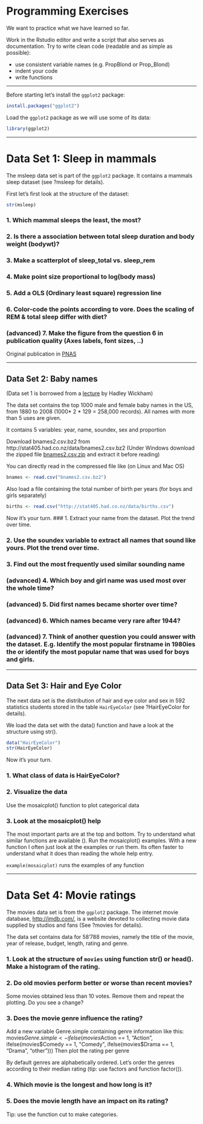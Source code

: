 
# Programming Exercises

We want to practice what we have learned so far. 

Work in the Rstudio editor and write a script that also serves as documentation. Try to write clean code (readable and as simple as possible):

* use consistent variable names (e.g. PropBlond or Prop_Blond) 
* indent your code
* write functions

***

Before starting let's install the `ggplot2` package:

```r
install.packages("ggplot2")
```

Load the `ggplot2` package as we will use some of its data: 

```r
library(ggplot2)
```


***

# Data Set 1: Sleep in mammals

The msleep data set is part of the `ggplot2` package. It contains a mammals sleep dataset (see ?msleep for details).

First let's first look at the structure of the dataset:

```r
str(msleep)
```


### 1. Which mammal sleeps the least, the most?

### 2. Is there a association between total sleep duration and body weight (bodywt)?  

### 3. Make a scatterplot of sleep_total vs. sleep_rem

### 4. Make point size proportional to log(body mass)

### 5. Add a OLS (Ordinary least square) regression line

### 6. Color-code the points according to vore. Does the scaling of REM & total sleep differ with diet?

### (advanced) 7. Make the figure from the question 6 in publication quality (Axes labels, font sizes, ..)

Original publication in [PNAS](http://www.pnas.org/content/104/3/1051.abstract)

****

## Data Set 2: Baby names

(Data set 1 is borrowed from a [lecture](http://stat405.had.co.nz/lectures/11-adv-data-manip.pdf) by Hadley Wickham)

The data set contains the top 1000 male and female baby names in the US, from
1880 to 2008 (1000* 2 * 129 = 258,000 records). All names with more than 5 uses
are given.

It contains 5 variables: year, name, soundex, sex and proportion

Download bnames2.csv.bz2 from http://stat405.had.co.nz/data/bnames2.csv.bz2
(Under Windows download the zipped file [bnames2.csv.zip](https://www.dropbox.com/s/hax6jullt8a9kd7/bnames2.csv.zip?dl=0) and extract it before reading)

You can directly read in the compressed file like (on Linux and Mac OS)
```r
bnames <- read.csv("bnames2.csv.bz2")
```

Also load a file containing the total number of birth per years (for boys and girls separately)
```r
births <- read.csv("http://stat405.had.co.nz/data/births.csv")
```


Now it's your turn.
### 1. Extract your name from the dataset. Plot the trend over time.

### 2. Use the soundex variable to extract all names that sound like yours. Plot the trend over time.

### 3. Find out the most frequently used similar sounding name

### (advanced) 4. Which boy and girl name was used most over the whole time? 

### (advanced) 5. Did first names became shorter over time? 

### (advanced) 6. Which names became very rare after 1944? 

### (advanced) 7. Think of another question you could answer with the dataset. E.g. Identify the most popular firstname in 1980ies the or identify the most popular name that was used for boys and girls.

***

## Data Set 3: Hair and Eye Color

The next data set is the distribution of hair and eye color and sex in 592 statistics students stored in the table `HairEyeColor` (see ?HairEyeColor for details).

We load the data set with the data() function and have a look at the structure using str().

```r
data("HairEyeColor")
str(HairEyeColor)
```

Now it's your turn.

### 1. What class of data is HairEyeColor?

### 2. Visualize the data
Use the mosaicplot() function to plot categorical data

### 3. Look at the mosaicplot() help
The most important parts are at the top and bottom. Try to understand what similar functions are available (<See Also>). Run the mosaicplot() examples.
With a new function I often just look at the examples or run them. Its often faster to understand what it does than reading the whole help entry.

`example(mosaicplot)` runs the examples of any function

***

# Data Set 4: Movie ratings

The movies data set is from the `ggplot2` package. The internet movie database,
[http://imdb.com/](http://imdb.com/), is a website devoted to collecting movie
data supplied by studios and fans (See ?movies for details). 

The data set contains data for 58'788 movies, namely the title of the movie,
year of release, budget, length, rating and genre.

### 1. Look at the structure of `movies` using function str() or head(). Make a histogram of the rating.

### 2. Do old movies perform better or worse than recent movies?

Some movies obtained less than 10 votes. Remove them and repeat the plotting. Do you see a change? 

### 3. Does the movie genre influence the rating? 

Add a new variable Genre.simple containing genre information like this:
movies$Genre.simple <- ifelse(movies$Action == 1, "Action", ifelse(movies$Comedy == 1, "Comedy", ifelse(movies$Drama == 1, "Drama", "other")))
Then plot the rating per genre

By default genres are alphabetically ordered. Let's order the genres according to their median rating (tip: use factors and function factor()). 

### 4. Which movie is the longest and how long is it?

### 5. Does the movie length have an impact on its rating?
Tip: use the function cut to make categories.


